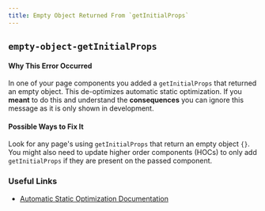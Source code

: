 ```yaml
---
title: Empty Object Returned From `getInitialProps`
---
```


## `empty-object-getInitialProps`

#### Why This Error Occurred

In one of your page components you added a `getInitialProps` that returned an empty object. This de-optimizes automatic static optimization. If you **meant** to do this and understand the **consequences** you can ignore this message as it is only shown in development.

#### Possible Ways to Fix It

Look for any page's using `getInitialProps` that return an empty object `{}`. You might also need to update higher order components (HOCs) to only add `getInitialProps` if they are present on the passed component.

### Useful Links

- [Automatic Static Optimization Documentation](https://nextjs.org/docs/advanced-features/automatic-static-optimization)
